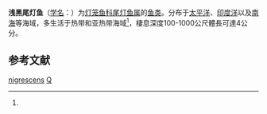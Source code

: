 {{Speciesbox
| taxon = Triphoturus nigrescens
| binomial_authority = (Brauer, 1904)<ref name='id5601'>{{cite web| url =http://www.bioinfo.cn/db05/BjdwSpecies.php?action=view&id=5601| title =浅黑尾灯鱼| work =《中国动物物种编目数据库》| publisher =中国科学院微生物研究所| author =中国科学院动物研究所| accessdate =2009-04-11| deadurl =yes| archiveurl =https://web.archive.org/web/20160305040723/http://www.bioinfo.cn/db05/BjdwSpecies.php?action=view&id=5601| archivedate =2016-03-05}}</ref>
}}

'''浅黑尾灯鱼'''（[[学名|学名]]：{{lang|la|''Triphoturus nigrescens''}}）为[[灯笼鱼科|灯笼鱼科]][[尾灯鱼属|尾灯鱼属]]的[[鱼类|鱼类]]。分布于[[太平洋|太平洋]]、[[印度洋|印度洋]]以及[[南海|南海]]等海域，多生活于热带和亚热带海域<ref name='id5601'/>，棲息深度100-1000公尺體長可達4公分。

== 参考文献 ==
{{reflist}}

{{Taxonbar|from=Q3761339}}

[[Category:尾灯鱼属|nigrescens]]
[[Category:_1904年描述的鱼类|Q]]


{{灯笼鱼目小作品}}